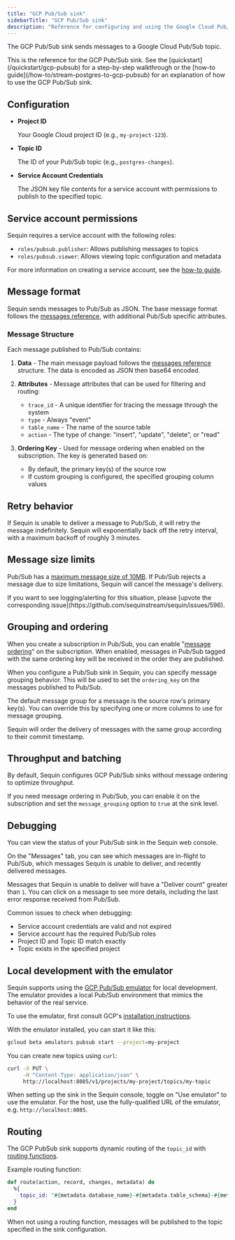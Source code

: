 ```yaml
---
title: "GCP Pub/Sub sink"
sidebarTitle: "GCP Pub/Sub sink"
description: "Reference for configuring and using the Google Cloud Pub/Sub sink with Sequin."
---
```


The GCP Pub/Sub sink sends messages to a Google Cloud Pub/Sub topic.

<Tip>
  This is the reference for the GCP Pub/Sub sink. See the [quickstart](/quickstart/gcp-pubsub) for a step-by-step walkthrough or the [how-to guide](/how-to/stream-postgres-to-gcp-pubsub) for an explanation of how to use the GCP Pub/Sub sink.
</Tip>

## Configuration

- **Project ID**

    Your Google Cloud project ID (e.g., `my-project-123`).

- **Topic ID**

    The ID of your Pub/Sub topic (e.g., `postgres-changes`).

- **Service Account Credentials**

    The JSON key file contents for a service account with permissions to publish to the specified topic.

## Service account permissions

Sequin requires a service account with the following roles:

- `roles/pubsub.publisher`: Allows publishing messages to topics
- `roles/pubsub.viewer`: Allows viewing topic configuration and metadata

For more information on creating a service account, see the [how-to guide](/how-to/stream-postgres-to-gcp-pubsub#create-a-service-account).

## Message format

Sequin sends messages to Pub/Sub as JSON. The base message format follows the [messages reference](/reference/messages), with additional Pub/Sub specific attributes.

### Message Structure

Each message published to Pub/Sub contains:

1. **Data** - The main message payload follows the [messages reference](/reference/messages) structure. The data is encoded as JSON then base64 encoded.

2. **Attributes** - Message attributes that can be used for filtering and routing:
   - `trace_id` - A unique identifier for tracing the message through the system
   - `type` - Always "event"
   - `table_name` - The name of the source table
   - `action` - The type of change: "insert", "update", "delete", or "read"

3. **Ordering Key** - Used for message ordering when enabled on the subscription. The key is generated based on:
   - By default, the primary key(s) of the source row
   - If custom grouping is configured, the specified grouping column values

## Retry behavior

If Sequin is unable to deliver a message to Pub/Sub, it will retry the message indefinitely. Sequin will exponentially back off the retry interval, with a maximum backoff of roughly 3 minutes.

## Message size limits

Pub/Sub has a [maximum message size of 10MB](https://cloud.google.com/pubsub/quotas#resource_limits). If Pub/Sub rejects a message due to size limitations, Sequin will cancel the message's delivery.

<Info>
  If you want to see logging/alerting for this situation, please [upvote the corresponding issue](https://github.com/sequinstream/sequin/issues/596).
</Info>

## Grouping and ordering

When you create a subscription in Pub/Sub, you can enable "[message ordering](https://cloud.google.com/pubsub/docs/ordering)" on the subscription. When enabled, messages in Pub/Sub tagged with the same ordering key will be received in the order they are published.

When you configure a Pub/Sub sink in Sequin, you can specify message grouping behavior. This will be used to set the `ordering_key` on the messages published to Pub/Sub.

The default message group for a message is the source row's primary key(s). You can override this by specifying one or more columns to use for message grouping.

Sequin will order the delivery of messages with the same group according to their commit timestamp.

## Throughput and batching

By default, Sequin configures GCP Pub/Sub sinks without message ordering to optimize throughput.

If you need message ordering in Pub/Sub, you can enable it on the subscription and set the `message_grouping` option to `true` at the sink level.

## Debugging

You can view the status of your Pub/Sub sink in the Sequin web console.

On the "Messages" tab, you can see which messages are in-flight to Pub/Sub, which messages Sequin is unable to deliver, and recently delivered messages.

Messages that Sequin is unable to deliver will have a "Deliver count" greater than `1`. You can click on a message to see more details, including the last error response received from Pub/Sub.

Common issues to check when debugging:
- Service account credentials are valid and not expired
- Service account has the required Pub/Sub roles
- Project ID and Topic ID match exactly
- Topic exists in the specified project

## Local development with the emulator

Sequin supports using the [GCP Pub/Sub emulator](https://cloud.google.com/pubsub/docs/emulator) for local development. The emulator provides a local Pub/Sub environment that mimics the behavior of the real service.

To use the emulator, first consult GCP's [installation instructions](https://cloud.google.com/pubsub/docs/emulator).

With the emulator installed, you can start it like this:

```bash
gcloud beta emulators pubsub start --project=my-project
```

You can create new topics using `curl`:

```bash
curl -X PUT \
     -H "Content-Type: application/json" \
     http://localhost:8085/v1/projects/my-project/topics/my-topic
```

When setting up the sink in the Sequin console, toggle on "Use emulator" to use the emulator. For the host, use the fully-qualified URL of the emulator, e.g. `http://localhost:8085`.

## Routing

The GCP PubSub sink supports dynamic routing of the `topic_id` with [routing functions](/reference/routing).

Example routing function:

```elixir
def route(action, record, changes, metadata) do
  %{
    topic_id: "#{metadata.database_name}-#{metadata.table_schema}-#{metadata.table_name}"
  }
end
```

When not using a routing function, messages will be published to the topic specified in the sink configuration.
